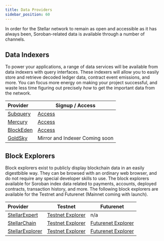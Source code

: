 ```yaml
---
title: Data Providers
sidebar_position: 60
---
```


In order for the Stellar network to remain as open and accessible as it has always been, Soroban-related data is available through a number of channels.

## Data Indexers

To power your applications, a range of data services will be available from data indexers with query interfaces. These indexers will allow you to easily store and retrieve decoded ledger data, contract event emissions, and more. You can focus more energy on making your project successful, and waste less time figuring out precisely _how_ to get the important data from the network.

| Provider                             | Signup / Access                                 |
| :----------------------------------- | ----------------------------------------------- |
| [Subquery](https://subquery.network) | [Access](https://subquery.network)              |
| [Mercury](https://mercurydata.app/)  | [Access](https://mercurydata.app/)              |
| [BlockEden](https://blockeden.xyz)   | [Access](https://blockeden.xyz/stellar-soroban) |
| [GoldSky](https://goldsky.com/)      | Mirror and Indexer Coming soon                  |

## Block Explorers

Block explorers exist to publicly display blockchain data in an easily digestbible way. They can be browsed with an ordinary web browser, and do not require any special developer skills to use. The block explorers available for Soroban index data related to payments, accounts, deployed contracts, transaction history, and more. The following block explorers are available for the Testnet and Futurenet (Mainnet coming with launch).

| Provider                                 | Testnet                                                     | Futurenet                                                |
| :--------------------------------------- | ----------------------------------------------------------- | -------------------------------------------------------- |
| [StellarExpert](https://stellar.expert)  | [Testnet Explorer](https://stellar.expert/explorer/testnet) | n/a                                                      |
| [StellarChain](https://stellarchain.io/) | [Testnet Explorer](https://testnet.stellarchain.io/)        | [Futurenet Explorer](https://futurenet.stellarchain.io/) |
| [StellarExplorer](https://steexp.com/)   | [Testnet Explorer](https://testnet.steexp.com/)             | [Futurenet Explorer](https://futurenet.steexp.com/)      |

